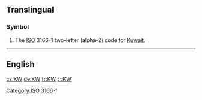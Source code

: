 {{also|kW|.kw}}
==Translingual==

===Symbol===
{{infl|mul|symbol}}

# The [[ISO]] 3166-1 two-letter (alpha-2) code for [[Kuwait]].

[[Category:ISO 3166-1]]

----

==English==

[[cs:KW]]
[[de:KW]]
[[fr:KW]]
[[tr:KW]]